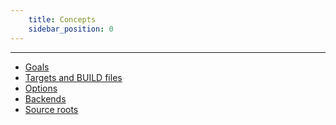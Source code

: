 ```yaml
---
    title: Concepts
    sidebar_position: 0
---
```


---

- [Goals](./goals.mdx)
- [Targets and BUILD files](./targets-and-build-files.mdx)
- [Options](./options.mdx)
- [Backends](./backends.mdx)
- [Source roots](./source-roots.mdx)
